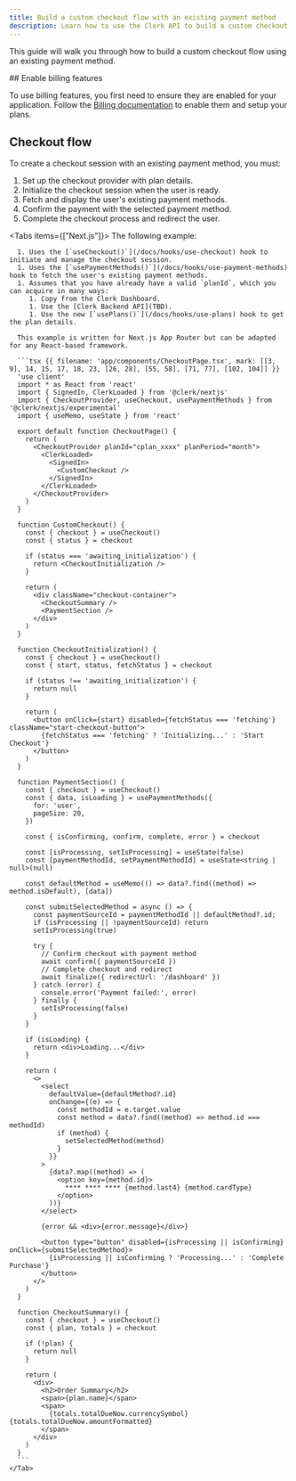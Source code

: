 ```yaml
---
title: Build a custom checkout flow with an existing payment method
description: Learn how to use the Clerk API to build a custom checkout flow using an existing payment method.
---
```


<Include src="_partials/billing/api-experimental-guide" />

This guide will walk you through how to build a custom checkout flow using an existing payment method.

<Steps>
  ## Enable billing features

  To use billing features, you first need to ensure they are enabled for your application. Follow the [Billing documentation](/docs/billing/overview) to enable them and setup your plans.

  ## Checkout flow

  To create a checkout session with an existing payment method, you must:

  1. Set up the checkout provider with plan details.
  1. Initialize the checkout session when the user is ready.
  1. Fetch and display the user's existing payment methods.
  1. Confirm the payment with the selected payment method.
  1. Complete the checkout process and redirect the user.

  <Tabs items={["Next.js"]}>
    <Tab>
      The following example:

      1. Uses the [`useCheckout()`](/docs/hooks/use-checkout) hook to initiate and manage the checkout session.
      1. Uses the [`usePaymentMethods()`](/docs/hooks/use-payment-methods) hook to fetch the user's existing payment methods.
      1. Assumes that you have already have a valid `planId`, which you can acquire in many ways:
         1. Copy from the Clerk Dashboard.
         1. Use the [Clerk Backend API](TBD).
         1. Use the new [`usePlans()`](/docs/hooks/use-plans) hook to get the plan details.

      This example is written for Next.js App Router but can be adapted for any React-based framework.

      ```tsx {{ filename: 'app/components/CheckoutPage.tsx', mark: [[3, 9], 14, 15, 17, 18, 23, [26, 28], [55, 58], [71, 77], [102, 104]] }}
      'use client'
      import * as React from 'react'
      import { SignedIn, ClerkLoaded } from '@clerk/nextjs'
      import { CheckoutProvider, useCheckout, usePaymentMethods } from '@clerk/nextjs/experimental'
      import { useMemo, useState } from 'react'

      export default function CheckoutPage() {
        return (
          <CheckoutProvider planId="cplan_xxxx" planPeriod="month">
            <ClerkLoaded>
              <SignedIn>
                <CustomCheckout />
              </SignedIn>
            </ClerkLoaded>
          </CheckoutProvider>
        )
      }

      function CustomCheckout() {
        const { checkout } = useCheckout()
        const { status } = checkout

        if (status === 'awaiting_initialization') {
          return <CheckoutInitialization />
        }

        return (
          <div className="checkout-container">
            <CheckoutSummary />
            <PaymentSection />
          </div>
        )
      }

      function CheckoutInitialization() {
        const { checkout } = useCheckout()
        const { start, status, fetchStatus } = checkout

        if (status !== 'awaiting_initialization') {
          return null
        }

        return (
          <button onClick={start} disabled={fetchStatus === 'fetching'} className="start-checkout-button">
            {fetchStatus === 'fetching' ? 'Initializing...' : 'Start Checkout'}
          </button>
        )
      }

      function PaymentSection() {
        const { checkout } = useCheckout()
        const { data, isLoading } = usePaymentMethods({
          for: 'user',
          pageSize: 20,
        })

        const { isConfirming, confirm, complete, error } = checkout

        const [isProcessing, setIsProcessing] = useState(false)
        const [paymentMethodId, setPaymentMethodId] = useState<string | null>(null)

        const defaultMethod = useMemo(() => data?.find((method) => method.isDefault), [data])

        const submitSelectedMethod = async () => {
          const paymentSourceId = paymentMethodId || defaultMethod?.id;
          if (isProcessing || !paymentSourceId) return
          setIsProcessing(true)

          try {
            // Confirm checkout with payment method
            await confirm({ paymentSourceId })
            // Complete checkout and redirect
            await finalize({ redirectUrl: '/dashboard' })
          } catch (error) {
            console.error('Payment failed:', error)
          } finally {
            setIsProcessing(false)
          }
        }

        if (isLoading) {
          return <div>Loading...</div>
        }

        return (
          <>
            <select
              defaultValue={defaultMethod?.id}
              onChange={(e) => {
                const methodId = e.target.value
                const method = data?.find((method) => method.id === methodId)
                if (method) {
                  setSelectedMethod(method)
                }
              }}
            >
              {data?.map((method) => (
                <option key={method.id}>
                  **** **** **** {method.last4} {method.cardType}
                </option>
              ))}
            </select>

            {error && <div>{error.message}</div>}

            <button type="button" disabled={isProcessing || isConfirming} onClick={submitSelectedMethod}>
              {isProcessing || isConfirming ? 'Processing...' : 'Complete Purchase'}
            </button>
          </>
        )
      }

      function CheckoutSummary() {
        const { checkout } = useCheckout()
        const { plan, totals } = checkout

        if (!plan) {
          return null
        }

        return (
          <div>
            <h2>Order Summary</h2>
            <span>{plan.name}</span>
            <span>
              {totals.totalDueNow.currencySymbol} {totals.totalDueNow.amountFormatted}
            </span>
          </div>
        )
      }
      ```
    </Tab>
  </Tabs>
</Steps>
